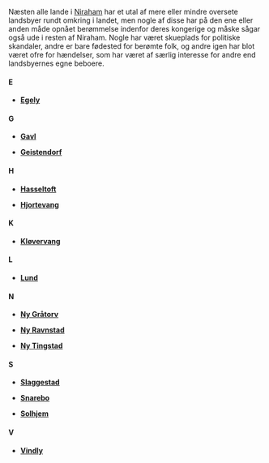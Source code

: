 {{title:Landsbyer}}
{{author:Laura Holmegaard}}
{{timestamp:2009-11-20T12:37:36Z}}
{{copyright:Landsbyer}}
Næsten alle lande i [[Niraham]] har et utal af mere eller mindre oversete landsbyer rundt omkring i landet, men nogle af disse har på den ene eller anden måde opnået berømmelse indenfor deres kongerige og måske sågar også ude i resten af Niraham. Nogle har været skueplads for politiske skandaler, andre er bare fødested for berømte folk, og andre igen har blot været ofre for hændelser, som har været af særlig interesse for andre end landsbyernes egne beboere.

====E====

*'''[[Egely]]'''


====G====

*'''[[Gavl]]'''

*'''[[Geistendorf]]'''


====H====

*'''[[Hasseltoft]]'''

*'''[[Hjortevang]]'''


====K====

*'''[[Kløvervang]]'''


====L====

*'''[[Lund]]'''


====N====

*'''[[Ny Gråtorv]]'''

*'''[[Ny Ravnstad]]'''

*'''[[Ny Tingstad]]'''


====S====

*'''[[Slaggestad]]'''

*'''[[Snarebo]]'''

*'''[[Solhjem]]'''


====V====

*'''[[Vindly]]'''